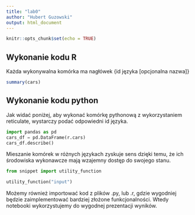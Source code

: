 ```yaml
---
title: "lab0"
author: "Hubert Guzowski"
output: html_document
---
```


```r
knitr::opts_chunk$set(echo = TRUE)
```

## Wykonanie kodu R

Każda wykonywalna komórka ma nagłówek {id języka [opcjonalna nazwa]}

```r
summary(cars)
```

## Wykonanie kodu python

Jak widać poniżej, aby wykonać komórkę pythonową z wykorzystaniem reticulate, wystarczy podać odpowiedni id języka.

```python
import pandas as pd
cars_df = pd.DataFrame(r.cars)
cars_df.describe()
```

Mieszanie komórek w różnych językach zyskuje sens dzięki temu, że ich środowiska wykonawcze mają wzajemny dostęp do swojego stanu.

```python
from snippet import utility_function

utility_function("input")
```

Możemy również importować kod z plików .py, lub .r, gdzie wygodniej będzie zaimplementować bardziej złożone funkcjonalności.
Wtedy notebooki wykorzystujemy do wygodnej prezentacji wyników.
